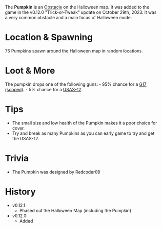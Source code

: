 <Event />

The **Pumpkin** is an [Obstacle](/obstacles) on the Halloween map. It was added to the game in the v0.12.0 "Trick-or-Tweak" update on October 29th, 2023. It was a very common obstacle and a main focus of Halloween mode.

# Location & Spawning
75 Pumpkins spawn around the Halloween map in random locations.

# Loot & More
The pumpkin drops one of the following guns:
    - 95% chance for a [G17 (scoped)](/weapons/guns/s_g17).
    - 5% chance for a [USAS-12](/weapons/guns/usas12).

# Tips
- The small size and low health of the Pumpkin makes it a poor choice for cover.
- Try and break as many Pumpkins as you can early game to try and get the USAS-12.

# Trivia
- The Pumpkin was designed by Redcoder09

# History
- v0.12.1
    - Phased out the Halloween Map (including the Pumpkin)
- v0.12.0
    - Added
